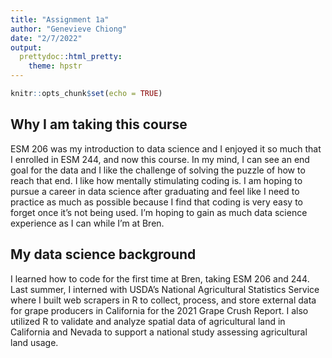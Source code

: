 ```yaml
---
title: "Assignment 1a"
author: "Genevieve Chiong"
date: "2/7/2022"
output:
  prettydoc::html_pretty:
    theme: hpstr
---
```


```r
knitr::opts_chunk$set(echo = TRUE)
```

## Why I am taking this course
ESM 206 was my introduction to data science and I enjoyed it so much that I enrolled in ESM 244, and now this course. In my mind, I can see an end goal for the data and I like the challenge of solving the puzzle of how to reach that end. I like how mentally stimulating coding is. I am hoping to pursue a career in data science after graduating and feel like I need to practice as much as possible because I find that coding is very easy to forget once it's not being used. I'm hoping to gain as much data science experience as I can while I'm at Bren.


## My data science background
I learned how to code for the first time at Bren, taking ESM 206 and 244. Last summer, I interned with USDA's National Agricultural Statistics Service where I built web scrapers in R to collect, process, and store external data for grape producers in California for the 2021 Grape Crush Report. I also utilized R to validate and analyze spatial data of agricultural land in California and Nevada to support a national study assessing agricultural land usage. 
